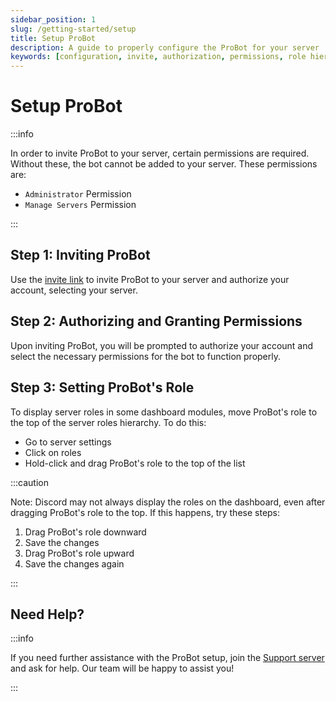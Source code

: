 ```yaml
---
sidebar_position: 1
slug: /getting-started/setup
title: Setup ProBot
description: A guide to properly configure the ProBot for your server
keywords: [configuration, invite, authorization, permissions, role hierarchy]
---
```


# Setup ProBot 

:::info

In order to invite ProBot to your server, certain permissions are required. Without these, the bot cannot be added to your server. These permissions are:

- `Administrator` Permission 
- `Manage Servers` Permission

:::

## Step 1: Inviting ProBot

Use the [invite link](https://probot.io/invite) to invite ProBot to your server and authorize your account, selecting your server.

## Step 2: Authorizing and Granting Permissions

Upon inviting ProBot, you will be prompted to authorize your account and select the necessary permissions for the bot to function properly.

## Step 3: Setting ProBot's Role

To display server roles in some dashboard modules, move ProBot's role to the top of the server roles hierarchy. To do this:
- Go to server settings 
- Click on roles
- Hold-click and drag ProBot's role to the top of the list

:::caution

Note: Discord may not always display the roles on the dashboard, even after dragging ProBot's role to the top. If this happens, try these steps:
1. Drag ProBot's role downward 
2. Save the changes
3. Drag ProBot's role upward
4. Save the changes again

:::

## Need Help?

:::info

If you need further assistance with the ProBot setup, join the [Support server](https://discord.gg/probot) and ask for help. Our team will be happy to assist you!

:::
